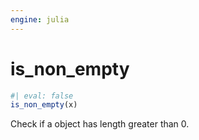 ```yaml
---
engine: julia
---
```


# is_non_empty {#sec-doc}
    

::: {.callout-note appearance="simple" title="docblock" collapse=false}    


```julia
#| eval: false
is_non_empty(x)

```

Check if a object has length greater than 0.
 


:::
    


